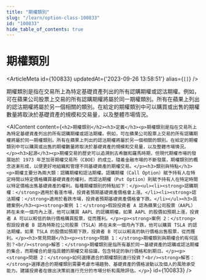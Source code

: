 ```yaml
---
title: "期權類別"
slug: "/learn/option-class-100833"
id: "100833"
hide_table_of_contents: true
---
```



# 期權類別

<ArticleMeta id={100833} updatedAt={'2023-09-26 13:58:51'} alias={`[]`} />
<div className='border-solid border-b border-t-0 my-4 border-[var(--ifm-color-gray-300)]' />

期權類別是指在交易所上為特定基礎資產列出的所有認購期權或認沽期權。例如，可在蘋果公司股票上交易的所有認購期權將屬於同一期權類別。所有在蘋果上列出的認沽期權將屬於另一個相關的類別。在給定的期權類別中可以購買或出售的期權數量將取決於基礎資產的規模和交易量，以及整體市場情況。

<AIContent content={`<h2>期權類別</h2><h3>定義</h3><p>期權類別是指在交易所上為特定基礎資產列出的所有認購期權或認沽期權。例如，可在蘋果公司股票上交易的所有認購期權將屬於同一期權類別。所有在蘋果上列出的認沽期權將屬於另一個相關的類別。在給定的期權類別中可以購買或出售的期權數量將取決於基礎資產的規模和交易量，以及整體市場情況。</p><h3>起源</h3><p>期權交易的歷史可以追溯到古希臘和羅馬時期，但現代期權市場的發展始於 1973 年芝加哥期權交易所（CBOE）的成立。隨着金融市場的不斷發展，期權類別的概念逐漸形成，以便更好地組織和管理不同基礎資產的期權交易。</p><h3>類別與特點</h3><p>期權主要分為兩大類：認購期權和認沽期權。認購期權（Call Option）賦予持有人在特定時間以特定價格購買基礎資產的權利，而認沽期權（Put Option）則賦予持有人在特定時間以特定價格出售基礎資產的權利。每種期權類別的特點如下：</p><ul><li><strong>認購期權：</strong>適用於看漲市場，投資者預期基礎資產價格會上漲。</li><li><strong>認沽期權：</strong>適用於看跌市場，投資者預期基礎資產價格會下跌。</li></ul><h3>具體案例</h3><p><strong>案例 1：</strong>假設投資者 A 認為蘋果公司股票（AAPL）將在未來一個月內上漲，他可以購買 AAPL 的認購期權。如果 AAPL 的股價如預期上漲，投資者 A 可以以較低的執行價格購買股票，從而獲利。</p><p><strong>案例 2：</strong>假設投資者 B 認為特斯拉公司股票（TSLA）將在未來一個月內下跌，他可以購買 TSLA 的認沽期權。如果 TSLA 的股價如預期下跌，投資者 B 可以以較高的執行價格出售股票，從而獲利。</p><h3>常見問題</h3><p><strong>問題 1：</strong>期權類別與期權合約有何區別？<br/><strong>解答：</strong>期權類別是指所有基於同一基礎資產的認購或認沽期權的集合，而期權合約是指具體的期權交易協議，包含特定的執行價格和到期日。</p><p><strong>問題 2：</strong>如何選擇適合的期權類別進行投資？<br/><strong>解答：</strong>選擇適合的期權類別需要考慮市場趨勢、基礎資產的價格波動以及個人的風險承受能力。建議投資者在做出決策前進行充分的市場分析和風險評估。</p>`} id={100833} />
